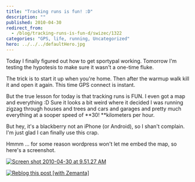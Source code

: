 ```yaml
---
title: "Tracking runs is fun! :D"
description: ""
published: 2010-04-30
redirect_from:
  - /blog/tracking-runs-is-fun-d/swizec/1322
categories: "GPS, life, running, Uncategorized"
hero: ../../../defaultHero.jpg
---
```


Today I finally figured out how to get sportypal working. Tomorrow I'm testing the hypotesis to make sure it wasn't a one-time fluke.

The trick is to start it up when you're home. Then after the warmup walk kill it and open it again. This time GPS connect is instant.

But the true lesson for today is that tracking runs is FUN. I even got a map and everything :D Sure it looks a bit weird where it decided I was running zigzag through houses and trees and cars and garages and pretty much everything at a sooper speed of **30! **kilometers per hour.

But hey, it's a blackberry not an iPhone (or Android), so I shan't complain. I'm just glad I can finally use this crap.

Hmmm ... for some reason wordpress won't let me embed the map, so here's a screenshot.

[![](https://swizec.com/wp-content/uploads/2010/04/Screen-shot-2010-04-30-at-9.51.27-AM.png "Screen shot 2010-04-30 at 9.51.27 AM")](http://swizec.com/wp-content/uploads/2010/04/Screen-shot-2010-04-30-at-9.51.27-AM.png)

[![Reblog this post [with Zemanta]](https://img.zemanta.com/reblog_e.png?x-id=7512ac06-9c72-4184-92e8-eafed79ca5bd)](http://reblog.zemanta.com/zemified/7512ac06-9c72-4184-92e8-eafed79ca5bd/ "Reblog this post [with Zemanta]")
